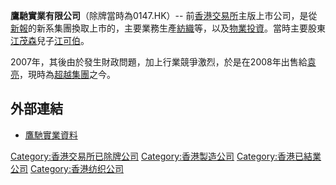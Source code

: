 '''鷹馳實業有限公司'''（除牌當時為0147.HK）-- 前[[香港交易所|香港交易所]]主版上市公司，是從[[新報_(香港)|新報]]的新系集團換取上市的，主要業務生產[[紡織|紡織]]等，以及[[物業|物業]][[投資|投資]]。當時主要股東[[江茂森|江茂森]]兒子[[江可伯|江可伯]]。

2007年，其後由於發生財政問題，加上行業競爭激烈，於是在2008年出售給[[袁亮|袁亮]]，現時為[[超越集團|超越集團]]之今。

==外部連結==
*[http://www.webb-site.com/dbpub/orgdata.asp?code=147&Submit=Current 鷹馳實業資料]{{Wayback|url=http://www.webb-site.com/dbpub/orgdata.asp?code=147&Submit=Current |date=20160309030153 }}

[[Category:香港交易所已除牌公司|Category:香港交易所已除牌公司]]
[[Category:香港製造公司|Category:香港製造公司]]
[[Category:香港已結業公司|Category:香港已結業公司]]
[[Category:香港纺织公司|Category:香港纺织公司]]